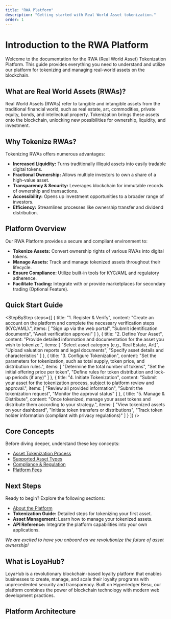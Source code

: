 ```yaml
---
title: "RWA Platform"
description: "Getting started with Real World Asset tokenization."
order: 1
---
```



# Introduction to the RWA Platform

Welcome to the documentation for the RWA (Real World Asset) Tokenization Platform. This guide provides everything you need to understand and utilize our platform for tokenizing and managing real-world assets on the blockchain.

## What are Real World Assets (RWAs)?

Real World Assets (RWAs) refer to tangible and intangible assets from the traditional financial world, such as real estate, art, commodities, private equity, bonds, and intellectual property. Tokenization brings these assets onto the blockchain, unlocking new possibilities for ownership, liquidity, and investment.

## Why Tokenize RWAs?

Tokenizing RWAs offers numerous advantages:

*   **Increased Liquidity:** Turns traditionally illiquid assets into easily tradable digital tokens.
*   **Fractional Ownership:** Allows multiple investors to own a share of a high-value asset.
*   **Transparency & Security:** Leverages blockchain for immutable records of ownership and transactions.
*   **Accessibility:** Opens up investment opportunities to a broader range of investors.
*   **Efficiency:** Streamlines processes like ownership transfer and dividend distribution.


## Platform Overview

Our RWA Platform provides a secure and compliant environment to:

*   **Tokenize Assets:** Convert ownership rights of various RWAs into digital tokens.
*   **Manage Assets:** Track and manage tokenized assets throughout their lifecycle.
*   **Ensure Compliance:** Utilize built-in tools for KYC/AML and regulatory adherence.
*   **Facilitate Trading:** Integrate with or provide marketplaces for secondary trading (Optional Feature).

## Quick Start Guide

<StepByStep steps={[
  {
    title: "1. Register & Verify",
    content: "Create an account on the platform and complete the necessary verification steps (KYC/AML).",
    items: [
      "Sign up via the web portal",
      "Submit identification documents",
      "Await verification approval"
    ]
  },
  {
    title: "2. Define Your Asset",
    content: "Provide detailed information and documentation for the asset you wish to tokenize.",
    items: [
      "Select asset category (e.g., Real Estate, Art)",
      "Upload valuation reports and legal documents",
      "Specify asset details and characteristics"
    ]
  },
  {
    title: "3. Configure Tokenization",
    content: "Set the parameters for tokenization, such as total supply, token price, and distribution rules.",
    items: [
      "Determine the total number of tokens",
      "Set the initial offering price per token",
      "Define rules for token distribution and lock-up periods (if any)"
    ]
  },
  {
    title: "4. Initiate Tokenization",
    content: "Submit your asset for the tokenization process, subject to platform review and approval.",
    items: [
      "Review all provided information",
      "Submit the tokenization request",
      "Monitor the approval status"
    ]
  },
   {
    title: "5. Manage & Distribute",
    content: "Once tokenized, manage your asset tokens and distribute them according to your strategy.",
    items: [
      "View tokenized assets on your dashboard",
      "Initiate token transfers or distributions",
      "Track token holder information (compliant with privacy regulations)"
    ]
  }
]} />

## Core Concepts

Before diving deeper, understand these key concepts:

*   [Asset Tokenization Process](/blockchain/projects/rwa/docs/tokenization/process)
*   [Supported Asset Types](/blockchain/projects/rwa/docs/assets/supported-types)
*   [Compliance & Regulation](/blockchain/projects/rwa/docs/compliance/overview)
*   [Platform Fees](/blockchain/projects/rwa/docs/platform/fees)

## Next Steps

Ready to begin? Explore the following sections:

*   [About the Platform](/blockchain/projects/rwa/docs/introduction/about)
*   **Tokenization Guide:** Detailed steps for tokenizing your first asset.
*   **Asset Management:** Learn how to manage your tokenized assets.
*   **API Reference:** Integrate the platform capabilities into your own applications.

*We are excited to have you onboard as we revolutionize the future of asset ownership!*

<div className="flex justify-center">
  <ImageContainer
    src="/images/projects/loyahub/hexagonal.png"
    alt="LoyaHub Architecture"
    caption="The project is built with a hexagonal architecture, which is a design pattern that separates the application into three layers: domain, application, and infrastructure. This allows for a more modular and scalable application."
    className="max-w-[800px] mx-auto my-8"
  />
</div>

## What is LoyaHub?

LoyaHub is a revolutionary blockchain-based loyalty platform that enables businesses to create, manage, and scale their loyalty programs with unprecedented security and transparency. Built on Hyperledger Besu, our platform combines the power of blockchain technology with modern web development practices.

## Platform Architecture

<ImageContainer
  src="/images/projects/loyahub/API_Infra.png"
  alt="LoyaHub Platform Architecture"
  caption="High-level overview of the LoyaHub platform architecture"
  className="my-8"
/>


